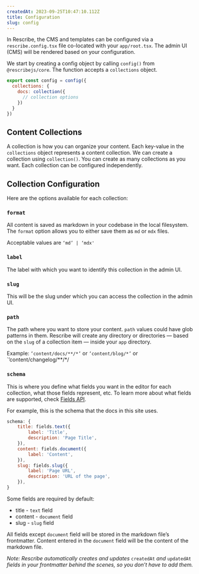 ```yaml
---
createdAt: 2023-09-25T10:47:10.112Z
title: Configuration
slug: config
---
```


In Rescribe, the CMS and templates can be configured via a `rescribe.config.tsx` file co-located with your `app/root.tsx`. The admin UI (CMS) will be rendered based on your configuration.

We start by creating a config object by calling `config()` from `@rescribejs/core`. The function accepts a `collections` object.

```javascript
export const config = config({
  collections: {
    docs: collection({
      // collection options
    })
  }
})
```

## Content Collections

A collection is how you can organize your content. Each key-value in the `collections` object represents a content collection. We can create a collection using `collection()`. You can create as many collections as you want. Each collection can be configured independently.

## Collection Configuration

Here are the options available for each collection:

### `format`

All content is saved as markdown in your codebase in the local filesystem. The `format` option allows you to either save them as `md` or `mdx` files.

Acceptable values are `‘md’ | ‘mdx'`

### `label`

The label with which you want to identify this collection in the admin UI.

### `slug`

This will be the slug under which you can access the collection in the admin UI.

### `path`

The path where you want to store your content. `path` values could have glob patterns in them.  Rescribe will create any directory or directories — based on the `slug` of a collection item — inside your `app` directory.

Example: `’content/docs/**/*’` or `’content/blog/*’` or \`’content/changelog/\*\*/\*/

### `schema`

This is where you define what fields you want in the editor for each collection, what those fields represent, etc. To learn more about what fields are supported, check [Fields API](/docs/fields/boolean).

For example, this is the schema that the docs in this site uses.

```javascript
schema: {
	title: fields.text({
		label: 'Title',
		description: 'Page Title',
	}),
	content: fields.document({
		label: 'Content',
	}),
	slug: fields.slug({
		label: 'Page URL',
		description: 'URL of the page',
	}),
}
```

Some fields are required by default:

* title - `text` field
* content - `document` field
* slug - `slug` field

All fields except `document` field will be stored in the markdown file’s frontmatter. Content entered in the `document` field will be the content of the markdown file. 

*Note: Rescribe automatically creates and updates* `createdAt` *and* `updatedAt` *fields in your frontmatter behind the scenes, so you don’t have to add them.*
